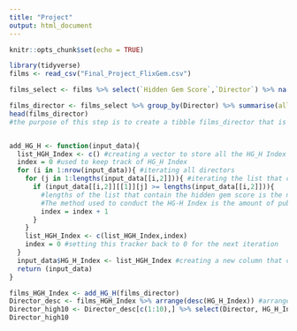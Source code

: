 ```yaml
---
title: "Project"
output: html_document
---
```


```r
knitr::opts_chunk$set(echo = TRUE)
```

```r
library(tidyverse)
films <- read_csv("Final_Project_FlixGem.csv")
```

```r
films_select <- films %>% select(`Hidden Gem Score`,`Director`) %>% na.omit() #dropping the data that has NA value in either Hidden Gem Score or Director

films_director <- films_select %>% group_by(Director) %>% summarise(all_HGS = list(`Hidden Gem Score`)) %>% group_by(Director) %>% mutate(num_movie = lengths(all_HGS))
head(films_director)
#the purpose of this step is to create a tibble films_director that is grouped by director and we summarized all the hidden gem values(as a list) and num of movies for each director (details can be seen in the above tibble display(head(films_director)))


add_HG_H <- function(input_data){
  list_HGH_Index <- c() #creating a vector to store all the HG_H Index in order of the original data
  index = 0 #used to keep track of HG_H Index 
  for (i in 1:nrow(input_data)){ #iterating all directors
    for (j in 1:lengths(input_data[[i,2]])){ #iterating the list that contain the hidden gem value for each director which is in the second column
      if (input_data[[i,2]][[1]][j] >= lengths(input_data[[i,2]])){ 
        #lengths of the list that contain the hidden gem score is the number of movies of that director
        #The method used to conduct the HG-H Index is the amount of publications that has a hidden gem score higher than the number of publications
        index = index + 1 
      }
    }
    list_HGH_Index <- c(list_HGH_Index,index)
    index = 0 #setting this tracker back to 0 for the next iteration
  }
  input_data$HG_H_Index <- list_HGH_Index #creating a new column that contains the index in order
  return (input_data)
}

films_HGH_Index <- add_HG_H(films_director)
Director_desc <- films_HGH_Index %>% arrange(desc(HG_H_Index)) #arrange by descending order
Director_high10 <- Director_desc[c(1:10),] %>% select(Director, HG_H_Index)
Director_high10
```


